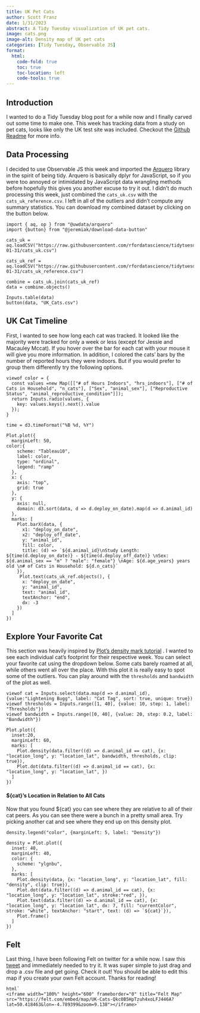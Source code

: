 ```yaml
---
title: UK Pet Cats
author: Scott Franz 
date: 1/31/2023
abstract: A Tidy Tuesday visualization of UK pet cats.
image: cats.png
image-alt: Density map of UK pet cats
categories: [Tidy Tuesday, Observable JS]
format:
  html:
    code-fold: true
    toc: true
    toc-location: left
    code-tools: true
--- 
```

## Introduction

I wanted to do a Tidy Tuesday blog post for a while now and I finally carved out some time to make one. This week has tracking data from a study on pet cats, looks like only the UK test site was included. Checkout the [Github Readme](https://github.com/rfordatascience/tidytuesday/tree/master/data/2023/2023-01-31#pet-cats-uk) for more info.

## Data Processing

I decided to use Observable JS this week and imported the [Arquero](https://observablehq.com/@uwdata/introducing-arquero) library in the spirit of being tidy. Arquero is basically dplyr for JavaScript, so if you were too annoyed or intimidated by JavaScript data wrangling methods before hopefully this gives you another excuse to try it out. I didn't do much processing this week, just combined the `cats_uk.csv` with the `cats_uk_reference.csv`. I left in all of the outliers and didn't compute any summary statistics. You can download my combined dataset by clicking on the button below.

```ojs

import { aq, op } from "@uwdata/arquero"
import {button} from "@jeremiak/download-data-button"

cats_uk = aq.loadCSV("https://raw.githubusercontent.com/rfordatascience/tidytuesday/master/data/2023/2023-01-31/cats_uk.csv")

cats_uk_ref = aq.loadCSV("https://raw.githubusercontent.com/rfordatascience/tidytuesday/master/data/2023/2023-01-31/cats_uk_reference.csv")

combine = cats_uk.join(cats_uk_ref)
data = combine.objects()

Inputs.table(data)
button(data, "UK_Cats.csv")
```

## UK Cat Timeline

First, I wanted to see how long each cat was tracked. It looked like the majority were tracked for only a week or less (except for Jessie and Macauley Mccat). If you hover over the bar for each cat with your mouse it will give you more information. In addition, I colored the cats' bars by the number of reported hours they were indoors. But if you would prefer to group them differently try the following options.

```ojs

viewof color = {
  const values =new Map([["# of Hours Indoors", "hrs_indoors"], ["# of Cats in Household", "n_cats"], ["Sex", "animal_sex"], ["Reproductive Status", "animal_reproductive_condition"]]);
  return Inputs.radio(values, {
    key: values.keys().next().value
  });
}

time = d3.timeFormat("%B %d, %Y")

Plot.plot({
  marginLeft: 50,
color:{
    scheme: "Tableau10",
    label: color,
    type: "ordinal",
    legend: "ramp"
  },
  x: {
    axis: "top",
    grid: true
  },
  y: {
    axis: null,
    domain: d3.sort(data, d => d.deploy_on_date).map(d => d.animal_id)
  },
  marks: [
    Plot.barX(data, {
      x1: "deploy_on_date",
      x2: "deploy_off_date",
      y: "animal_id",
      fill: color,
      title: (d) => `${d.animal_id}\nStudy Length: ${time(d.deploy_on_date)} - ${time(d.deploy_off_date)} \nSex: ${d.animal_sex == "m" ? "male": "female"} \nAge: ${d.age_years} years old \n# of Cats in Household: ${d.n_cats}`
    }),
     Plot.text(cats_uk_ref.objects(), {
      x: "deploy_on_date",
      y: "animal_id",
      text: "animal_id",
      textAnchor: "end",
      dx: -3
    })
  ]
})
```

## Explore Your Favorite Cat

This section was heavily inspired by [Plot's density mark tutorial](https://observablehq.com/@observablehq/plot-density) . I wanted to see each individual cat's footprint for their respective week. You can select your favorite cat using the dropdown below. Some cats barely roamed at all, while others went all over the place. With this plot it is really easy to spot some of the outliers. You can play around with the `thresholds` and `bandwidth` of the plot as well.

```ojs
viewof cat = Inputs.select(data.map(d => d.animal_id), {value:"Lightening Bugg", label: "Cat Tag", sort: true, unique: true})
viewof thresholds = Inputs.range([1, 40], {value: 10, step: 1, label: "Thresholds"})
viewof bandwidth = Inputs.range([0, 40], {value: 20, step: 0.2, label: "Bandwidth"})

Plot.plot({
  inset:20,
  marginLeft: 60,
  marks: [
    Plot.density(data.filter((d) => d.animal_id == cat), {x: "location_long", y: "location_lat", bandwidth, thresholds, clip: true}),
    Plot.dot(data.filter((d) => d.animal_id == cat), {x: "location_long", y: "location_lat", })
  ]
})
```

#### ${cat}'s Location in Relation to All Cats

Now that you found ${cat} you can see where they are relative to all of their cat peers. As you can see there were a bunch in a pretty small area. Try picking another cat and see where they end up on this density plot.

```ojs

density.legend("color", {marginLeft: 5, label: "Density"})

density = Plot.plot({
  inset: 40,
  marginLeft: 40,
  color: {
    scheme: "ylgnbu",
  },
  marks: [
    Plot.density(data, {x: "location_long", y: "location_lat", fill: "density", clip: true}),
    Plot.dot(data.filter((d) => d.animal_id == cat), {x: "location_long", y: "location_lat", stroke:"red", }),
    Plot.text(data.filter((d) => d.animal_id == cat), {x: "location_long", y: "location_lat", dx: 7, fill: "currentColor", stroke: "white", textAnchor: "start", text: (d) => `${cat}`}),
    Plot.frame()
  ]
})
```

## Felt
Last thing, I have been following Felt on twitter for a while now.
I saw this [tweet](https://twitter.com/felt/status/1620467130826358784?s=20&t=CviOaHu67-VGvZzx11Ebrw) and immediately needed to try it. It was super simple to just drag and drop a .csv file and get going. Check it out! You should be able to edit this map if you create your own Felt account. Thanks for reading!

```ojs
html`
<iframe width="100%" height="600" frameborder="0" title="Felt Map" src="https://felt.com/embed/map/UK-Cats-Qkc0B5HpTzuh4xoLFJ446A?lat=50.418463&lon=-4.789399&zoom=9.138"></iframe>`
```